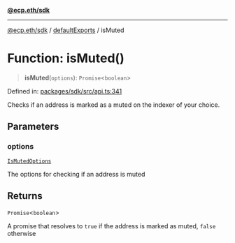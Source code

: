 [**@ecp.eth/sdk**](/sdk-reference/index.mdx)

---

[@ecp.eth/sdk](/sdk-reference/index.mdx) / [defaultExports](/sdk-reference/defaultExports/index.mdx) / isMuted

# Function: isMuted()

> **isMuted**(`options`): `Promise`\<`boolean`\>

Defined in: [packages/sdk/src/api.ts:341](https://github.com/ecp-eth/comments-monorepo/blob/main/packages/sdk/src/api.ts#L341)

Checks if an address is marked as a muted on the indexer of your choice.

## Parameters

### options

[`IsMutedOptions`](/sdk-reference/defaultExports/type-aliases/IsMutedOptions.mdx)

The options for checking if an address is muted

## Returns

`Promise`\<`boolean`\>

A promise that resolves to `true` if the address is marked as muted, `false` otherwise
